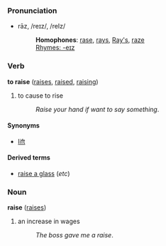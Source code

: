 ===Pronunciation===
*rāz, /reɪz/, /reIz/
*:'''Homophones''': [[rase]], [[rays]], [[Ray's]], [[raze]]
*:[[Rhymes:English:-eɪz|Rhymes: -eɪz]]

===Verb===
'''to raise''' ([[raises]], [[raised]], [[raising]])

# to cause to rise
#:''Raise your hand if want to say something''.

====Synonyms====
*[[lift]]

====Derived terms====
*[[raise a glass]] (''etc'')<!-- glasses, your glasses, etc -->

===Noun===
'''raise''' ([[raises]])

# an increase in wages
#:''The boss gave me a raise''.